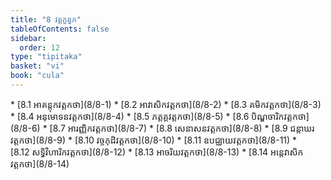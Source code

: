 ```yaml
---
title: "8 វត្តក្ខន្ធក"
tableOfContents: false
sidebar:
  order: 12
type: "tipitaka"
basket: "vi"
book: "cula"
---
```



<DynamicBreadcrumb />



<TableOfContents book="cula" section="8">
* [8.1 អាគន្តុកវត្តកថា](8/8-1)
* [8.2 អាវាសិកវត្តកថា](8/8-2)
* [8.3 គមិកវត្តកថា](8/8-3)
* [8.4 អនុមោទនវត្តកថា](8/8-4)
* [8.5 ភត្តគ្គវត្តកថា](8/8-5)
* [8.6 បិណ្ឌចារិកវត្តកថា](8/8-6)
* [8.7 អារញ្ញិកវត្តកថា](8/8-7)
* [8.8 សេនាសនវត្តកថា](8/8-8)
* [8.9 ជន្តាឃរវត្តកថា](8/8-9)
* [8.10 វច្ចកុដិវត្តកថា](8/8-10)
* [8.11 ឧបជ្ឈាយវត្តកថា](8/8-11)
* [8.12 សទ្ធិវិហារិកវត្តកថា](8/8-12)
* [8.13 អាចរិយវត្តកថា](8/8-13)
* [8.14 អន្តេវាសិកវត្តកថា](8/8-14)
</TableOfContents>